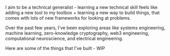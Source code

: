 I aim to be a technical generalist - learning a new technical skill feels like adding a new tool to my toolbox + learning a new way to build things, that comes with lots of new frameworks for looking at problems.

Over the past few years, I've been exploring areas like systems engineering, machine learning, zero-knowledge cryptography, web3 engineering, computational neuroscience, and electrical engineering.

Here are some of the things that I've built - WIP
